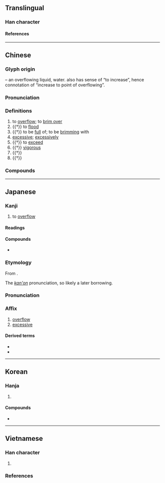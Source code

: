 {{character info/new}}
==Translingual==

===Han character===
{{Han char|rn=85|rad=水|as=10|sn=13|four=38117|canj=ETCT|ids=⿰氵益}}

====References====
{{Han ref|kx=0640.060|dkj=17951|dj=1047.040|hdz=31707.050|uh=6EA2}}

----

==Chinese==
{{zh-forms|alt=㳑,洫,𭂚}}

===Glyph origin===
{{Han etym}}
{{Han compound|水|alt1=氵|t1=water|益|ls=psc|c1=s|c2=p}} – an overflowing liquid, water. {{zh-l|益}} also has sense of “to increase”, hence connotation of “increase to point of overflowing”.

===Pronunciation===
{{zh-pron
|m=yì
|c=jat6
|mn=ioh/qz:iak/tw,xm,zz:ek
|mn_note=ioh - vernacular; iak/ek - literary
|mn-t=êg8/êg4
|mc=y
|oc=y
|cat=v
}}

===Definitions===
{{zh-hanzi}}

# to [[overflow#Verb|overflow]]; to [[brim over]]
# {{†}} to [[flood#Verb|flood]]
# {{†}} to be [[full]] of; to be [[brimming]] with
# [[excessive]]; [[excessive]]ly
# {{†}} to [[exceed]]
# {{†}} [[vigorous]]
# {{†}} {{n-g|An ancient [[unit]] of [[capacity]].}}
# {{†}} {{zh-alt-form|鎰|{{n-g|An ancient [[unit]] of [[weight]].}}}}

===Compounds===
{{zh-der|充溢|名溢縹囊|天才橫溢|情溢於表|排洪溢道|掩惡溢美|橫溢|泛溢|洋溢|流溢|海不波溢|湓溢|溢價|溢惡|溢收|溢於言表|溢泌|溢波|溢洪道|溢流|溢滿|溢目|溢美|溢血|溢譽|溢額|滿溢|滿而不溢|漫溢|盈溢|腦溢血|衍溢|車馬駢溢|醜聲四溢|闐溢|飄溢|香氣四溢|溢水}}

----

==Japanese==

===Kanji===
{{ja-kanji|grade=|rs=水10}}

# to [[overflow#Verb|overflow]]

====Readings====
{{ja-readings
|goon=いち
|kanon=いつ
|kun=あふ-れる, み-ちる
}}

====Compounds====
{{top3|Compounds}}
* {{ja-r|咲き溢れる|さきこぼれる}}
{{bottom}}

===Etymology===
{{ja-kanjitab|いつ|yomi=kanon}}
From {{der|ja|ltc|sort=いつ|-}} {{ltc-l|溢}}.

The ''[[漢音#Japanese|kan'on]]'' pronunciation, so likely a later borrowing.

===Pronunciation===
{{ja-pron|いつ|y=kanon}}

===Affix===
{{ja-pos|affix|いつ}}

# [[overflow]]
# [[excessive]]

====Derived terms====
{{der-top}}
* {{ja-r|溢%血|いっ%けつ|[[hemorrhage]]}}
* {{ja-r|充%溢|じゅう%いつ}}
{{der-bottom}}

----

==Korean==

===Hanja===
{{ko-hanja/new|일}}

# {{defn|lang=ko|sort=水10}}

====Compounds====
{{top3|Compounds}}
* {{ko-l|해일|海溢}}
{{bottom}}

----

==Vietnamese==

===Han character===
{{vi-readings|rs=水10
|hanviet=dật-gdhn;bonet
|phienthiet=弋質 dặc chất
|nom=dật-gdhn;bonet;genibrel, ải-gdhn
}}

# {{defn|lang=vi|sort=水10}}

===References===
<references/>